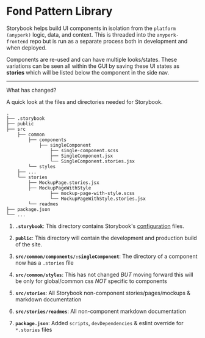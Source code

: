 
<Meta title="readmes/Introduction" />

# Fond Pattern Library

Storybook helps build UI components in isolation from the `platform (anyperk)` logic, data, and context.
This is threaded into the `anyperk-frontend` repo but is run as a separate process both in development
and when deployed.

Components are re-used and can have multiple looks/states. These variations can be seen all within the GUI
by saving these UI states as **stories** which will be listed below the component in the side nav.


<div className="readmes">

  ***

  <div className="subheading">What has changed?</div>

A quick look at the files and directories needed for Storybook.

    .
    ├── .storybook
    ├── public
    ├── src
        ├── common
            ├── components
                ├── singleComponent
                    ├── single-component.scss
                    ├── SingleComponent.jsx
                    └── SingleComponent.stories.jsx
            └── styles
        ├── ...
        └── stories
            ├── MockupPage.stories.jsx
            ├── MockupPageWithStyle
                    ├── mockup-page-with-style.scss
                    └── MockupPageWithStyle.stories.jsx
            └── readmes
    ├── package.json
    └── ...


1. **`.storybook`**: This directory contains Storybook's [configuration](https://storybook.js.org/docs/react/configure/overview) files.

2. **`public`**: This directory will contain the development and production build of the site.

3. **`src/common/components/:singleComponent`**: The directory of a component now has a `.stories` file

4. **`src/common/styles`**: This has not changed _BUT_ moving forward this will be only for global/common css _NOT_ specific to components

5. **`src/stories`**: All Storybook non-component stories/pages/mockups & markdown documentation

6. **`src/stories/readmes`**: All non-component markdown documentation

7. **`package.json`**: Added `scripts`, `devDependencies` & eslint override for `*.stories` files

</div>
